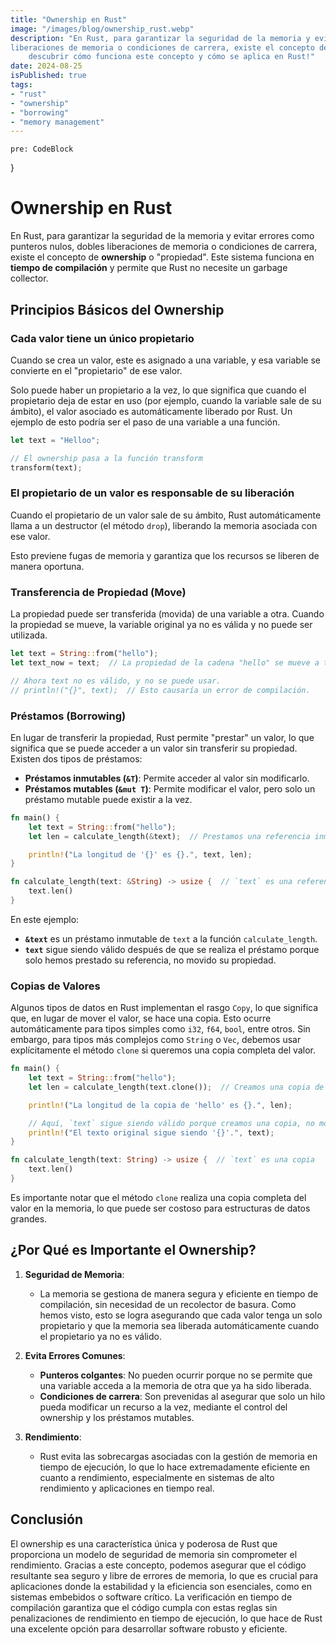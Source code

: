 ```yaml
---
title: "Ownership en Rust"
image: "/images/blog/ownership_rust.webp"
description: "En Rust, para garantizar la seguridad de la memoria y evitar errores como punteros nulos, dobles 
liberaciones de memoria o condiciones de carrera, existe el concepto de **ownership** o 'propiedad'. Acompañame a 
    descubrir cómo funciona este concepto y cómo se aplica en Rust!"
date: 2024-08-25
isPublished: true
tags:
- "rust"
- "ownership"
- "borrowing"
- "memory management"
---
```

    pre: CodeBlock
}

# Ownership en Rust

En Rust, para garantizar la seguridad de la memoria y evitar errores como punteros nulos, dobles liberaciones de memoria o condiciones de carrera, existe el concepto de **ownership** o "propiedad". Este sistema funciona en **tiempo de compilación** y permite que Rust no necesite un garbage collector.

## Principios Básicos del Ownership

### **Cada valor tiene un único propietario**
Cuando se crea un valor, este es asignado a una variable, y esa variable se convierte en el "propietario" de ese valor.

Solo puede haber un propietario a la vez, lo que significa que cuando el propietario deja de estar en uso (por ejemplo, cuando la variable sale de su ámbito), el valor asociado es automáticamente liberado por Rust. Un ejemplo de esto podría ser el paso de una variable a una función.

```rust
let text = "Helloo";

// El ownership pasa a la función transform
transform(text);
```

### **El propietario de un valor es responsable de su liberación**
Cuando el propietario de un valor sale de su ámbito, Rust automáticamente llama a un destructor (el método `drop`), liberando la memoria asociada con ese valor.

Esto previene fugas de memoria y garantiza que los recursos se liberen de manera oportuna.

### **Transferencia de Propiedad (Move)**
La propiedad puede ser transferida (movida) de una variable a otra. Cuando la propiedad se mueve, la variable original ya no es válida y no puede ser utilizada.

```rust
let text = String::from("hello");
let text_now = text;  // La propiedad de la cadena "hello" se mueve a text_now.

// Ahora text no es válido, y no se puede usar.
// println!("{}", text);  // Esto causaría un error de compilación.
```

### **Préstamos (Borrowing)**
En lugar de transferir la propiedad, Rust permite "prestar" un valor, lo que significa que se puede acceder a un valor 
sin transferir su propiedad. Existen dos tipos de préstamos:
- **Préstamos inmutables (`&T`)**: Permite acceder al valor sin modificarlo.
- **Préstamos mutables (`&mut T`)**: Permite modificar el valor, pero solo un préstamo mutable puede existir a la vez.

```rust
fn main() {
    let text = String::from("hello");
    let len = calculate_length(&text);  // Prestamos una referencia inmutable de text

    println!("La longitud de '{}' es {}.", text, len);
}

fn calculate_length(text: &String) -> usize {  // `text` es una referencia inmutable
    text.len()
}
```

En este ejemplo:

- **`&text`** es un préstamo inmutable de `text` a la función `calculate_length`.
- **`text`** sigue siendo válido después de que se realiza el préstamo porque solo hemos prestado su referencia, no movido su propiedad.

### **Copias de Valores**

Algunos tipos de datos en Rust implementan el rasgo `Copy`, lo que significa que, en lugar de mover el valor, se hace 
una copia. Esto ocurre automáticamente para tipos simples como `i32`, `f64`, `bool`, entre otros. Sin embargo, para 
tipos más complejos como `String` o `Vec`, debemos usar explícitamente el método `clone` si queremos una copia completa 
del valor.

```rust
fn main() {
    let text = String::from("hello");
    let len = calculate_length(text.clone());  // Creamos una copia de la variable

    println!("La longitud de la copia de 'hello' es {}.", len);

    // Aquí, `text` sigue siendo válido porque creamos una copia, no movimos el valor.
    println!("El texto original sigue siendo '{}'.", text);
}

fn calculate_length(text: String) -> usize {  // `text` es una copia
    text.len()
}
```

Es importante notar que el método `clone` realiza una copia completa del valor en la memoria, lo que puede ser costoso 
para estructuras de datos grandes.

## ¿Por Qué es Importante el Ownership?

1. **Seguridad de Memoria**:
    - La memoria se gestiona de manera segura y eficiente en tiempo de compilación, sin necesidad de un recolector de basura. Como hemos visto, esto se logra asegurando que cada valor tenga un solo propietario y que la memoria sea liberada automáticamente cuando el propietario ya no es válido.

2. **Evita Errores Comunes**:
    - **Punteros colgantes**: No pueden ocurrir porque no se permite que una variable acceda a la memoria de otra que ya ha sido liberada.
    - **Condiciones de carrera**: Son prevenidas al asegurar que solo un hilo pueda modificar un recurso a la vez, mediante el control del ownership y los préstamos mutables.

3. **Rendimiento**:
    - Rust evita las sobrecargas asociadas con la gestión de memoria en tiempo de ejecución, lo que lo hace extremadamente eficiente en cuanto a rendimiento, especialmente en sistemas de alto rendimiento y aplicaciones en tiempo real.

## Conclusión

El ownership es una característica única y poderosa de Rust que proporciona un modelo de seguridad de memoria sin 
comprometer el rendimiento. Gracias a este concepto, podemos asegurar que el código resultante sea seguro y libre de 
errores de memoria, lo que es crucial para aplicaciones donde la estabilidad y la eficiencia son esenciales, como en 
sistemas embebidos o software crítico. La verificación en tiempo de compilación garantiza que el código cumpla con 
estas reglas sin penalizaciones de rendimiento en tiempo de ejecución, lo que hace de Rust una excelente opción para 
desarrollar software robusto y eficiente.